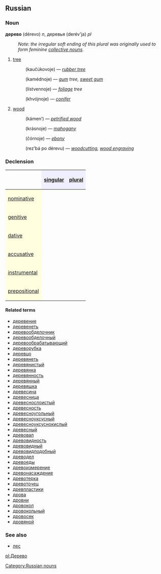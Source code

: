 ==Russian==
[[Category:Russian nouns]]
===Noun===
'''дерево''' (dérevo) ''n'', деревья (derév'ja) ''pl''
:''Note: the irregular soft ending of this plural was originally used to form feminine [[collective noun]]s.''

#[[tree]]
#:{{RUchar|[[каучуковый|каучу́ковое]] де́рево}} (kaučúkovoje) — ''[[rubber tree]]''
#:{{RUchar|[[камедный|каме́дное]] де́рево}} (kamédnoje) — ''[[gum]] tree, [[sweet gum]]''
#:{{RUchar|[[лиственный|ли́ственное]] де́рево}} (lístvennoje) — ''[[foliage]] tree''
#:{{RUchar|[[хвойный|хво́йное]] де́рево}} (khvójnoje) — ''[[conifer]]''
#[[wood]]
#:{{RUchar|[[дерево-камень|де́рево-ка́мень]]}} (kámen’) — ''[[petrified wood]]''
#:{{RUchar|[[красный|кра́сное]] де́рево}} (krásnoje) — ''[[mahogany]]''
#:{{RUchar|[[чёрный|чёрное]] де́рево}} (čórnoje) — ''[[ebony]]''
#:{{RUchar|[[резьба|резьба́]] по де́реву}} (rez’bá po dérevu) — ''[[woodcutting]], [[wood engraving]]''

===Declension===
{| border="1" cellpadding="4" cellspacing="0"
!
! style="background-color: #EFEFFF" align="center"|[[singular]]
! style="background-color: #EFEFFF" align="center"|[[plural]]
|-
! style="background-color: #FFFFE0" align="left"|[[nominative case|nominative]]
| align="center"|{{RUchar|де́рево}}
| align="center"|{{RUchar|дере́вья}}
|-
! style="background-color: #FFFFE0" align="left"|[[genitive case|genitive]]
| align="center"|{{RUchar|де́рева}}
| align="center"|{{RUchar|дере́вьев}}
|-
! style="background-color: #FFFFE0" align="left"|[[dative case|dative]]
| align="center"|{{RUchar|де́реву}}
| align="center"|{{RUchar|дере́вьям}}
|-
! style="background-color: #FFFFE0" align="left"|[[accusative case|accusative]]
| align="center"|{{RUchar|де́рево}}
| align="center"|{{RUchar|дере́вья}}
|-
! style="background-color: #FFFFE0" align="left"|[[instrumental case|instrumental]]
| align="center"|{{RUchar|де́ревом}}
| align="center"|{{RUchar|дере́вьями}}
|-
! style="background-color: #FFFFE0" align="left"|[[prepositional case|prepositional]]
| align="center"|{{RUchar|о де́реве}}
| align="center"|{{RUchar|о дере́вьях}}
|}

====Related terms====
*[[деревение]]
*[[деревенеть]]
*[[деревообделочник]]
*[[деревообделочный]]
*[[деревообрабатывающий]]
*[[дереворубка]]
*[[деревцо]]
*[[деревянеть]]
*[[деревянистый]]
*[[деревянка]]
*[[деревянность]]
*[[деревянный]]
*[[деревяшка]]
*[[древесина]]
*[[древесница]]
*[[древеснослоистый]]
*[[древесность]]
*[[древесноугольный]]
*[[древесноуксусный]]
*[[древесноуксуснокислый]]
*[[древесный]]
*[[древовал]]
*[[древовидность]]
*[[древовидный]]
*[[древовидподобный]]
*[[древодел]]
*[[древоеды]]
*[[древоизмерение]]
*[[древонасаждение]]
*[[древотерка]]
*[[древоточец]]
*[[древпластики]]
*[[дрова]]
*[[дровни]]
*[[дровокол]]
*[[дровокольный]]
*[[дровосек]]
*[[дровяной]]

===See also===
*[[лес]]

[[pl:Дерево]]